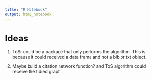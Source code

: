 ```yaml
---
title: "R Notebook"
output: html_notebook
---
```

 
# Ideas

1. ToSr could be a package that only performs the algorithm. This is because it could received a data frame and not a bib or txt object. 

2. Maybe build a citation network function? and ToS algorithm could receive the tidied graph. 